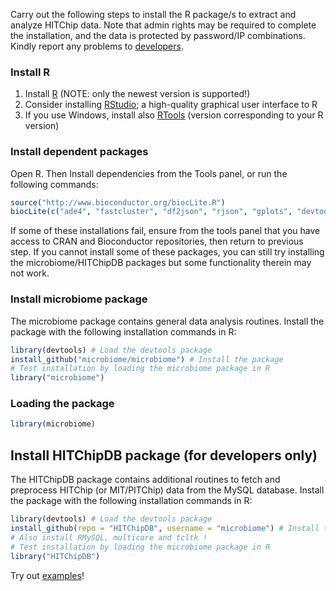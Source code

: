 Carry out the following steps to install the R package/s to extract
and analyze HITChip data. Note that admin rights may be required to
complete the installation, and the data is protected by password/IP
combinations. Kindly report any problems to [developers](Contact).

### Install R

  1. Install [R](http://www.r-project.org/) (NOTE: only the newest version is supported!)
  1. Consider installing [RStudio](http://rstudio.org); a high-quality graphical user interface to R
  1. If you use Windows, install also [RTools](http://cran.r-project.org/bin/windows/Rtools/) (version corresponding to your R version)

### Install dependent packages

Open R. Then Install dependencies from the Tools panel, or run the following commands:

```r
source("http://www.bioconductor.org/biocLite.R")
biocLite(c("ade4", "fastcluster", "df2json", "rjson", "gplots", "devtools", "ggplot2","MASS","minet","mixOmics", "plyr","qvalue","reshape2","RPA","svDialogs","vegan","WGCNA"))
```		   

If some of these installations fail, ensure from the tools panel that
you have access to CRAN and Bioconductor repositories, then return to
previous step. If you cannot install some of these packages, you can
still try installing the microbiome/HITChipDB packages but some
functionality therein may not work.


### Install microbiome package

The microbiome package contains general data analysis routines. Install the package with the following installation commands in R:

```r
library(devtools) # Load the devtools package
install_github("microbiome/microbiome") # Install the package
# Test installation by loading the microbiome package in R
library("microbiome")
```

### Loading the package

```r
library(microbiome)  
```

## Install HITChipDB package (for developers only)

The HITChipDB package contains additional routines to fetch and preprocess HITChip (or MIT/PITChip) data from the MySQL database. Install the package with the following installation commands in R:

```r
library(devtools) # Load the devtools package
install_github(repo = "HITChipDB", username = "microbiome") # Install the package
# Also install RMySQL, multicore and tcltk !
# Test installation by loading the microbiome package in R
library("HITChipDB")
```

Try out [examples](analysis)!

